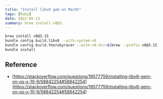 ```yaml
---
title: "Install libv8 gem on MacOS"
tags: [Ruby]
date: 2022-05-13
summary: brew install v8@3.
---
```


```bash
brew install v8@3.15
bundle config build.libv8 --with-system-v8
bundle config build.therubyracer --with-v8-dir=$(brew --prefix v8@3.15)
bundle install
```

## Reference

- [https://stackoverflow.com/questions/19577759/installing-libv8-gem-on-os-x-10-9/58842254#58842254](https://stackoverflow.com/questions/19577759/installing-libv8-gem-on-os-x-10-9/58842254#58842254)